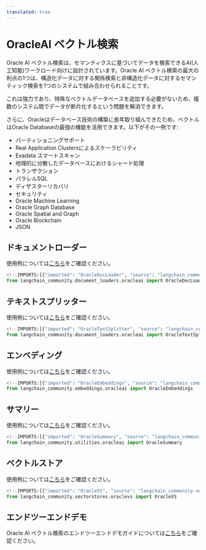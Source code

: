 ```yaml
---
translated: true
---
```


# OracleAI ベクトル検索

Oracle AI ベクトル検索は、セマンティクスに基づいてデータを検索できるAI(人工知能)ワークロード向けに設計されています。Oracle AI ベクトル検索の最大の利点の1つは、構造化データに対する関係検索と非構造化データに対するセマンティック検索を1つのシステムで組み合わせられることです。

これは強力であり、特殊なベクトルデータベースを追加する必要がないため、複数のシステム間でデータが断片化するという問題を解消できます。

さらに、Oracleはデータベース技術の構築に長年取り組んできたため、ベクトルはOracle Databaseの最強の機能を活用できます。以下がその一例です:

 * パーティショニングサポート
 * Real Application Clustersによるスケーラビリティ
 * Exadata スマートスキャン
 * 地理的に分散したデータベースにおけるシャード処理
 * トランザクション
 * パラレルSQL
 * ディザスターリカバリ
 * セキュリティ
 * Oracle Machine Learning
 * Oracle Graph Database
 * Oracle Spatial and Graph
 * Oracle Blockchain
 * JSON

## ドキュメントローダー

使用例については[こちら](/docs/integrations/document_loaders/oracleai)をご確認ください。

```python
<!--IMPORTS:[{"imported": "OracleDocLoader", "source": "langchain_community.document_loaders.oracleai", "docs": "https://api.python.langchain.com/en/latest/document_loaders/langchain_community.document_loaders.oracleai.OracleDocLoader.html", "title": "OracleAI Vector Search"}]-->
from langchain_community.document_loaders.oracleai import OracleDocLoader
```

## テキストスプリッター

使用例については[こちら](/docs/integrations/document_loaders/oracleai)をご確認ください。

```python
<!--IMPORTS:[{"imported": "OracleTextSplitter", "source": "langchain_community.document_loaders.oracleai", "docs": "https://api.python.langchain.com/en/latest/document_loaders/langchain_community.document_loaders.oracleai.OracleTextSplitter.html", "title": "OracleAI Vector Search"}]-->
from langchain_community.document_loaders.oracleai import OracleTextSplitter
```

## エンベディング

使用例については[こちら](/docs/integrations/text_embedding/oracleai)をご確認ください。

```python
<!--IMPORTS:[{"imported": "OracleEmbeddings", "source": "langchain_community.embeddings.oracleai", "docs": "https://api.python.langchain.com/en/latest/embeddings/langchain_community.embeddings.oracleai.OracleEmbeddings.html", "title": "OracleAI Vector Search"}]-->
from langchain_community.embeddings.oracleai import OracleEmbeddings
```

## サマリー

使用例については[こちら](/docs/integrations/tools/oracleai)をご確認ください。

```python
<!--IMPORTS:[{"imported": "OracleSummary", "source": "langchain_community.utilities.oracleai", "docs": "https://api.python.langchain.com/en/latest/utilities/langchain_community.utilities.oracleai.OracleSummary.html", "title": "OracleAI Vector Search"}]-->
from langchain_community.utilities.oracleai import OracleSummary
```

## ベクトルストア

使用例については[こちら](/docs/integrations/vectorstores/oracle)をご確認ください。

```python
<!--IMPORTS:[{"imported": "OracleVS", "source": "langchain_community.vectorstores.oraclevs", "docs": "https://api.python.langchain.com/en/latest/vectorstores/langchain_community.vectorstores.oraclevs.OracleVS.html", "title": "OracleAI Vector Search"}]-->
from langchain_community.vectorstores.oraclevs import OracleVS
```

## エンドツーエンドデモ

Oracle AI ベクトル検索のエンドツーエンドデモガイドについては[こちら](https://github.com/langchain-ai/langchain/blob/master/cookbook/oracleai_demo)をご確認ください。

